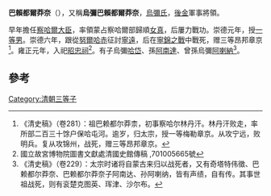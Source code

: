 '''巴賴都爾莽奈'''（{{bd|？||1641年}}），又稱'''烏彌巴賴都爾莽奈'''，[[烏彌氏|烏彌氏]]，[[後金|後金]]軍事將領。

早年擔任[[察哈爾大臣|察哈爾大臣]]，率領蒙占察哈爾部歸順[[女真|女真]]，后屢力戰功。崇德元年，授[[一等男|一等男]]。崇德六年，跟從[[努爾哈赤|努爾哈赤]]征討[[寧遠|寧遠]]，后在[[寧錦之戰|寧錦之戰]]中戰死，赠三等昂邦章京<ref>《清史稿》（卷281）：祖巴赖都尔莽柰，初事察哈尔林丹汗。林丹汗败走，率所部二百三十馀户保哈屯河。逾岁，归太宗，授一等梅勒章京。从攻宁远，败明兵。复从攻锦州，战死，赠三等昂邦章京。</ref>。雍正元年，入祀[[昭忠祠|昭忠祠]]<ref>國立故宮博物院圖書文獻處清國史館傳稿 ,701005665號</ref>。有子烏彌[[哈岱|哈岱]]、孫[[阿南達|阿南達]]、曾孫烏彌[[阿喇納|阿喇納]]<ref>《清史稿》（卷229）：太宗时诸将自蒙古来归以战死者，又有奇塔特伟徵、巴赖都尔莽奈、巴赖都尔莽奈子阿南达、孙阿喇纳，皆有声绩，自有传。其事世祖战死，则有衮楚克图英、珲津、沙尔布。</ref>。

==參考==
{{reflist}}
{{清朝人物小作品}}

[[Category:清朝三等子|Category:清朝三等子]]